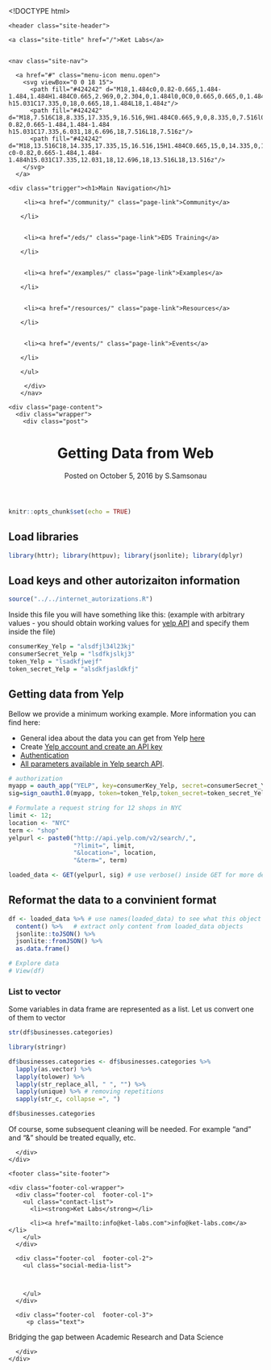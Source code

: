 <!DOCTYPE html>
<html>


<link rel="shortcut icon" type="image/png" href="/images/favicon.png">

  <head>
  <meta charset="utf-8">
  <meta http-equiv="X-UA-Compatible" content="IE=edge">
  <meta name="viewport" content="width=device-width, initial-scale=1">

  <title>Getting Data from Web</title>
  <meta name="description" content="Bridging the gap between Academic Research and Data Science
">

  <link rel="stylesheet" href="/css/main.css">
  <link rel="canonical" href="http://www.ket-labs.com/resources/data_from_web_yelp.Rmd">
  <link rel="alternate" type="application/rss+xml" title="Ket Labs" href="http://www.ket-labs.com/feed.xml" />
<link rel='stylesheet' id='open-sans-css'  href='//fonts.googleapis.com/css?family=Open+Sans%3A300italic%2C400italic%2C600italic%2C300%2C400%2C600&#038;subset=latin%2Clatin-ext&#038;ver=4.2.4' type='text/css' media='all' />
<link href='http://fonts.googleapis.com/css?family=Titillium+Web:600italic,600,400,400italic' rel='stylesheet' type='text/css'>





<script>
  (function(i,s,o,g,r,a,m){i['GoogleAnalyticsObject']=r;i[r]=i[r]||function(){
  (i[r].q=i[r].q||[]).push(arguments)},i[r].l=1*new Date();a=s.createElement(o),
  m=s.getElementsByTagName(o)[0];a.async=1;a.src=g;m.parentNode.insertBefore(a,m)
  })(window,document,'script','https://www.google-analytics.com/analytics.js','ga');

  ga('create', 'UA-77268505-1', 'auto');
  ga('send', 'pageview');

</script>
</head>


  <body>

    <header class="site-header">

  <div class="wrapper">

    <a class="site-title" href="/">Ket Labs</a>


    <nav class="site-nav">

      <a href="#" class="menu-icon menu.open">
        <svg viewBox="0 0 18 15">
          <path fill="#424242" d="M18,1.484c0,0.82-0.665,1.484-1.484,1.484H1.484C0.665,2.969,0,2.304,0,1.484l0,0C0,0.665,0.665,0,1.484,0 h15.031C17.335,0,18,0.665,18,1.484L18,1.484z"/>
          <path fill="#424242" d="M18,7.516C18,8.335,17.335,9,16.516,9H1.484C0.665,9,0,8.335,0,7.516l0,0c0-0.82,0.665-1.484,1.484-1.484 h15.031C17.335,6.031,18,6.696,18,7.516L18,7.516z"/>
          <path fill="#424242" d="M18,13.516C18,14.335,17.335,15,16.516,15H1.484C0.665,15,0,14.335,0,13.516l0,0 c0-0.82,0.665-1.484,1.484-1.484h15.031C17.335,12.031,18,12.696,18,13.516L18,13.516z"/>
        </svg>
      </a>  

    <div class="trigger"><h1>Main Navigation</h1>

 <ul class="menu">

    
    
     <li><a href="/community/" class="page-link">Community</a>
    
    </li>
    
    
     <li><a href="/eds/" class="page-link">EDS Training</a>
    
    </li>
    
    
     <li><a href="/examples/" class="page-link">Examples</a>
    
    </li>
    
    
     <li><a href="/resources/" class="page-link">Resources</a>
    
    </li>
    
    
     <li><a href="/events/" class="page-link">Events</a>
    
    </li>
    
    </ul>


<!-- <ul class="menu">
        <li> <a class="page-link" href="/about">About</a></li>
        <li> <a class="page-link"  href="/blog">Blog</a>
        <li> <a class="page-link" href="/blog">CV</a>
        <li> <a class="page-link" href="/blog">For Students</a></li>
        <li> <a class="page-link"  href="/blog">Research</a></a>
        <li> <a class="page-link" href="/blog">Teaching</a>
<ul class="sub-menu">
	<li><a href="http://svmiller.com/teaching/posc-1020-introduction-to-international-relations/">POSC 1020 – Introduction to International Relations</a></li>
	<li><a href="http://svmiller.com/teaching/posc-3410-quantitative-methods-in-political-science/">POSC 3410 – Quantitative Methods in Political Science</a></li>
	<li><a href="http://svmiller.com/teaching/posc-3610-international-politics-in-crisis/">POSC 3610 – International Politics in Crisis</a></li>
	<li><a href="http://svmiller.com/teaching/posc-3630-united-states-foreign-policy/">POSC 3630 – United States Foreign Policy</a></li>
</ul></li>
        <li> <a class="page-link" href="/blog">Miscellany</a>
<ul class="sub-menu">
	<li><a href="http://svmiller.com/teaching/posc-1020-introduction-to-international-relations/">Clean USAID Greenbook Data</a></li>
	<li><a href="http://svmiller.com/teaching/posc-3410-quantitative-methods-in-political-science/">Journal of Peace Research *.bst File</a></li>
	<li><a href="http://svmiller.com/teaching/posc-3610-international-politics-in-crisis/">My Custom Beamer Style</a></li>
</ul> 

</li>
</ul> -->

     </div>  
    </nav>

  </div>

</header>


    <div class="page-content">
      <div class="wrapper">
        <div class="post">

  <header class="post-header">
    <h1 class="post-title">Getting Data from Web</h1>
    <p class="post-meta">Posted on October 5, 2016 by  S.Samsonau  

</p>
  </header>

  <article class="post-content">
    ```r
knitr::opts_chunk$set(echo = TRUE)
```

## Load libraries

```r
library(httr); library(httpuv); library(jsonlite); library(dplyr)
```

## Load keys and other autorizaiton information

```r
source("../../internet_autorizations.R")
```

Inside this file you will have something like this: (example with arbitrary values - you should obtain working values for [yelp API](https://www.yelp.com/developers/api_console) and specify them inside the file)

```r
consumerKey_Yelp = "alsdfjl34l23kj"
consumerSecret_Yelp = "lsdfkjslkj3"
token_Yelp = "lsadkfjwejf"
token_secret_Yelp = "alsdkfjasldkfj"
```

## Getting data from Yelp

Bellow we provide a minimum working example. More information you can find here:

* General idea about the data you can get from Yelp [here](https://www.yelp.com/developers/documentation/v2/overview)
* Create [Yelp account and create an API key](https://www.yelp.com/developers/api_console)
* [Authentication](https://www.yelp.com/developers/documentation/v2/authentication)
* [All parameters available in Yelp search API](https://www.yelp.com/developers/documentation/v2/search_api).  

```r
# authorization
myapp = oauth_app("YELP", key=consumerKey_Yelp, secret=consumerSecret_Yelp)
sig=sign_oauth1.0(myapp, token=token_Yelp,token_secret=token_secret_Yelp)

# Formulate a request string for 12 shops in NYC
limit <- 12;
location <- "NYC"
term <- "shop"
yelpurl <- paste0("http://api.yelp.com/v2/search/,",
                  "?limit=", limit, 
                  "&location=", location,
                  "&term=", term)

loaded_data <- GET(yelpurl, sig) # use verbose() inside GET for more details
```

## Reformat the data to a convinient format

```r
df <- loaded_data %>% # use names(loaded_data) to see what this object contains
  content() %>%   # extract only content from loaded_data objects
  jsonlite::toJSON() %>%  
  jsonlite::fromJSON() %>%
  as.data.frame()

# Explore data
# View(df)
```

### List to vector

Some variables in data frame are represented as a list. Let us convert one of them to vector

```r
str(df$businesses.categories)

library(stringr)

df$businesses.categories <- df$businesses.categories %>%
  lapply(as.vector) %>%
  lapply(tolower) %>%
  lapply(str_replace_all, " ", "") %>%
  lapply(unique) %>% # removing repetitions
  sapply(str_c, collapse =", ")

df$businesses.categories
```

Of course, some subsequent cleaning will be needed. For example "and" and "&" should be treated equally, etc.

  </article>

</div>

      </div>
    </div>

    <footer class="site-footer">

  <div class="wrapper">

<!--     <h2 class="footer-heading">Ket Labs</h2> -->

    <div class="footer-col-wrapper">
      <div class="footer-col  footer-col-1">
        <ul class="contact-list">
          <li><strong>Ket Labs</strong></li>

          <li><a href="mailto:info@ket-labs.com">info@ket-labs.com</a></li>
        </ul>
      </div>

      <div class="footer-col  footer-col-2">
        <ul class="social-media-list">
          

          
        </ul>
      </div>

      <div class="footer-col  footer-col-3">
         <p class="text">
Bridging the gap between Academic Research and Data Science
 
      </div>
    </div>

  </div>

</footer>

  </body>

</html>
